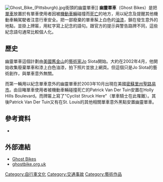 [[File:Ghost_Bike_(Pittsburgh).jpg|right]]街頭的幽靈單車]]
'''幽靈單車'''（Ghost Bikes）是把[[單車|單車]]放置於有單車使用者因被[[機動車輛|機動車輛]]碰撞而[[死亡|死亡]]的地方，用以紀念及提醒其他機動車輛駕駛者注意行車安全。把一部廢棄的單車髹上白色的[[油漆|油漆]]，鎖在發生意外的地點，並掛上牌匾，用紅字寫上記念的語句。跟官方的提示與警告路牌不同，這些紀念語句通常比較個人化。

==歷史==
幽靈單車這個計劃由[[美國|美國]][[舊金山|舊金山]]的[[藝術家|藝術家]]Jo Slota開始。大約在2002年4月，他開始收集廢棄單車和漆上白色油漆，拍下照片並放上網頁。但這個只是Jo Slota的藝術創作，與單車意外無關。

而第一輛用以紀念單車意外的幽靈單車於2003年10月出現在美國[[密蘇里州|密蘇里州]][[聖路易市|聖路易市]]。由目睹單車使用者被機動車輛碰撞死亡的Patrick Van Der Tuin安置在Holly Hills Boulevard。而牌匾上寫了"Cyclist Struck Here"（單車騎士在此罹難）。其後Patrick Van Der Tuin又有在St. Louis的其他相關單車意外黑點安置幽靈單車。

==參考資料==
* {{le|沉默的騎行|Ride of Silence}}

==外部連結==
*[https://web.archive.org/web/20090904221611/http://www.ghostbikes.org/ Ghost Bikes]
*[http://www.ghostbike.org.uk ghostbike.org.uk]{{dead link|date=2018年2月 |bot=InternetArchiveBot |fix-attempted=yes }}

[[Category:自行車文化|Category:自行車文化]]
[[Category:交通事故|Category:交通事故]]
[[Category:藝術作品|Category:藝術作品]]


{{Art-stub}}